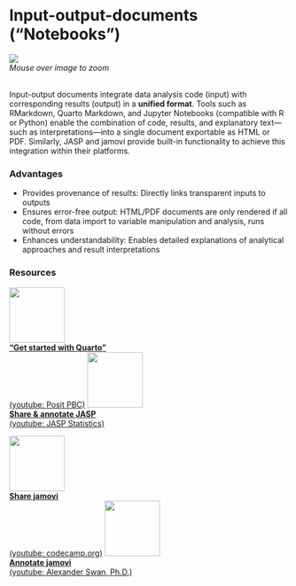 # Input-output-documents ("Notebooks")

![](www/input_output.jpg){.top-img .zoom}  
*Mouse over image to zoom*  
\

Input-output documents integrate data analysis code (input) with corresponding results (output) in a **unified format**. Tools such as RMarkdown, Quarto Markdown, and Jupyter Notebooks (compatible with R or Python) enable the combination of code, results, and explanatory text—such as interpretations—into a single document exportable as HTML or PDF. Similarly, JASP and jamovi provide built-in functionality to achieve this integration within their platforms. 

### Advantages {.unnumbered}

-   Provides provenance of results: Directly links transparent inputs to outputs
-   Ensures error-free output: HTML/PDF documents are only rendered if all code, from data import to variable manipulation and analysis, runs without errors
-   Enhances understandability: Enables detailed explanations of analytical approaches and result interpretations


### Resources {.unnumbered}

<a href="https://www.youtube.com/watch?v=_f3latmOhew" target="_blank" class="infobtn">![](www/quarto_logo.png){width="100"}<br /><b>"Get started with Quarto"</b><br>(youtube: Posit PBC)</a> 
<a href="https://youtu.be/APRaBFC2lEQ?si=AzTjo23V0fSEelA9&amp;t=150" target="_blank" class="infobtn">![](www/jasp_logo.png){width="100"}<br /><b>Share &amp; annotate JASP</b><br>(youtube: JASP Statistics)</a>   
  
<a href="https://youtu.be/mZomeS0tLxY?si=2Jjt89RhhMKWLTLR&amp;t=534" target="_blank" class="infobtn">![](www/jamovi_logo.png){width="100"}<br /><b>Share jamovi</b><br>(youtube: codecamp.org)</a> 
<a href="https://youtu.be/I6SZtH__ICA?si=1Gmtth3HNbBTyueO&amp;t=64" target="_blank" class="infobtn">![](www/jamovi_logo.png){width="100"}<br /><b>Annotate jamovi</b><br>(youtube: Alexander Swan, Ph.D.)</a>
